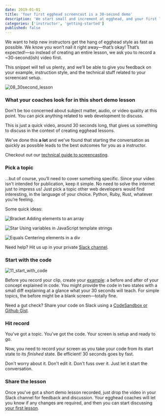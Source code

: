 ```yaml
---
date: 2019-01-01
title: 'Your first egghead screencast is a 30-second demo'
description: 'We start small and increment at egghead, and your first lesson is no exception. This is meant to be a quick exercise to start the feedback and collaboration loop.'
categories: ['instructor', 'getting-started']
published: false
---
```


We want to help new instructors get the hang of egghead style as fast as possible. We know you won’t nail it right away—that’s okay! That’s expected!—so instead of creating an entire lesson, we ask you to record a ~30-second(ish) video first.

This snippet will tell us plenty, and we’ll be able to give you feedback on your example, instruction style, and the technical stuff related to your screencast setup.

![08_30second_lesson](./images/ch1_s4_30sec.png)

### What your coaches look for in this short demo lesson

Don't be too concerned about subject matter, audio, or video quality at this point. You can pick anything related to web development to discuss.

This is just a quick video, around 30 seconds long, that gives us something to discuss in the context of creating egghead lessons.

We've done this **a lot** and we've found that starting the conversation as quickly as possible leads to the best outcomes for you as a instructor.

Checkout out our [technical guide to screencasting](/instructor/screencasting).

### Pick a topic

...but of course, you’ll need to cover something specific. Since your video isn't intended for publication, keep it simple. No need to solve the internet just to impress us! Just pick a topic other web developers would find interesting, in the language of your choice. Python, Ruby, Rust, whatever you’re feeling.

Some quick ideas:

![Bracket](./images/ch1_s4_icon-bracket.png) Adding elements to an array

![Star](./images/ch1_s4_icon-star.png) Using variables in JavaScript template strings

![Equals](./images/ch1_s4_icon-equals.png) Centering elements in a div

Need help? Hit us up in your private [Slack channel](/instructor/getting-started/communication).

### Start with the code

![11_start_with_code](./images/ch1_s4_start-with-code.png)

Before you record your clip, create your [example](/instructor/style-guide/create-the-example-code): a before and after of your concept explained in code. You might provide the code in two states with a small diff explaining at a glance what your 30 seconds will teach. For simple topics, the before might be a blank screen—totally fine.

Need a gut check? Share your code on Slack using a [CodeSandbox or Github Gist](/instructor/screencasting/sharing-code).

### Hit record

You've got a topic. You've got the code. Your screen is setup and ready to go.

Now, you need to record your screen as you take your code from its start state to its _finished_ state. Be efficient! 30 seconds goes by fast.

Don't worry about it. Don't edit it. Don't fuss over it. Just let it start the conversation.

### Share the lesson

Once you've got a short demo lesson recorded, just drop the video in your Slack channel for feedback and discussion. Your egghead coaches will let you know if any changes are required, and then you can start discussing [your first lesson](/instructor/getting-started/first-full-lesson).
